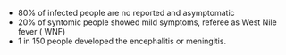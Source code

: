 - 80% of infected people are no reported and asymptomatic 
- 20% of syntomic people showed mild symptoms, referee as West Nile fever ( WNF) 
- 1 in 150 people developed the encephalitis or meningitis. 
